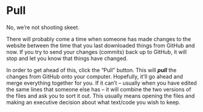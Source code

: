 # Pull

No, we're not shooting skeet.

There will probably come a time when someone has made changes to the website between the time that you last downloaded things from GitHub and now. If you try to send your changes (commits) back up to GitHub, it will stop and let you know that things have changed.

In order to get ahead of this, click the "Pull" button. This will ***pull*** the changes from GitHub onto your computer. Hopefully, it'll go ahead and merge everything together for you. If it can't -- usually when you have edited the same lines that someone else has -- it will combine the two versions of the files and ask you to sort it out. This usually means opening the files and making an executive decision about what text/code you wish to keep.
